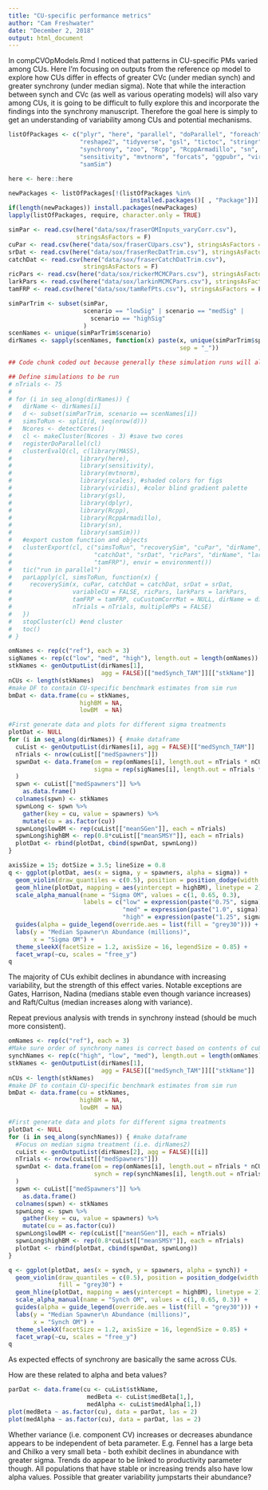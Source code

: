 ```yaml
---
title: "CU-specific performance metrics"
author: "Cam Freshwater"
date: "December 2, 2018"
output: html_document
---
```


In compCVOpModels.Rmd I noticed that patterns in CU-specific PMs varied among CUs. Here I'm focusing on outputs from the reference op model to explore how CUs differ in effects of greater CVc (under median synch) and greater synchrony (under median sigma). Note that while the interaction between synch and CVc (as well as various operating models) will also vary among CUs, it is going to be difficult to fully explore this and incorporate the findings into the synchrony manuscript. Therefore the goal here is simply to get an understanding of variability among CUs and potential mechanisms.

```r
listOfPackages <- c("plyr", "here", "parallel", "doParallel", "foreach", 
                    "reshape2", "tidyverse", "gsl", "tictoc", "stringr", 
                    "synchrony", "zoo", "Rcpp", "RcppArmadillo", "sn", 
                    "sensitivity", "mvtnorm", "forcats", "ggpubr", "viridis", 
                    "samSim")

here <- here::here

newPackages <- listOfPackages[!(listOfPackages %in% 
                                  installed.packages()[ , "Package"])]
if(length(newPackages)) install.packages(newPackages)
lapply(listOfPackages, require, character.only = TRUE)
```


```r
simPar <- read.csv(here("data/sox/fraserOMInputs_varyCorr.csv"),
                   stringsAsFactors = F)
cuPar <- read.csv(here("data/sox/fraserCUpars.csv"), stringsAsFactors = F)
srDat <- read.csv(here("data/sox/fraserRecDatTrim.csv"), stringsAsFactors = F)
catchDat <- read.csv(here("data/sox/fraserCatchDatTrim.csv"), 
                     stringsAsFactors = F)
ricPars <- read.csv(here("data/sox/rickerMCMCPars.csv"), stringsAsFactors = F)
larkPars <- read.csv(here("data/sox/larkinMCMCPars.csv"), stringsAsFactors = F)
tamFRP <- read.csv(here("data/sox/tamRefPts.csv"), stringsAsFactors = F)

simParTrim <- subset(simPar, 
                     scenario == "lowSig" | scenario == "medSig" | 
                       scenario == "highSig"
                     )
scenNames <- unique(simParTrim$scenario)
dirNames <- sapply(scenNames, function(x) paste(x, unique(simParTrim$species), 
                                                sep = "_"))
```


```r
## Code chunk coded out because generally these simulation runs will already be present.

## Define simulations to be run
# nTrials <- 75
# 
# for (i in seq_along(dirNames)) {
#   dirName <- dirNames[i]
#   d <- subset(simParTrim, scenario == scenNames[i])
#   simsToRun <- split(d, seq(nrow(d)))
#   Ncores <- detectCores()
#   cl <- makeCluster(Ncores - 3) #save two cores
#   registerDoParallel(cl)
#   clusterEvalQ(cl, c(library(MASS),
#                   library(here),
#                   library(sensitivity),
#                   library(mvtnorm),
#                   library(scales), #shaded colors for figs
#                   library(viridis), #color blind gradient palette
#                   library(gsl), 
#                   library(dplyr),
#                   library(Rcpp),
#                   library(RcppArmadillo),
#                   library(sn),
#                   library(samSim)))
#   #export custom function and objects
#   clusterExport(cl, c("simsToRun", "recoverySim", "cuPar", "dirName", "nTrials",
#                       "catchDat", "srDat", "ricPars", "dirName", "larkPars", 
#                       "tamFRP"), envir = environment()) 
#   tic("run in parallel")
#   parLapply(cl, simsToRun, function(x) {
#     recoverySim(x, cuPar, catchDat = catchDat, srDat = srDat, 
#                 variableCU = FALSE, ricPars, larkPars = larkPars, 
#                 tamFRP = tamFRP, cuCustomCorrMat = NULL, dirName = dirName, 
#                 nTrials = nTrials, multipleMPs = FALSE)
#   })
#   stopCluster(cl) #end cluster
#   toc()
# }
```


```r
omNames <- rep(c("ref"), each = 3)
sigNames <- rep(c("low", "med", "high"), length.out = length(omNames))
stkNames <- genOutputList(dirNames[1], 
                          agg = FALSE)[["medSynch_TAM"]][["stkName"]]
nCUs <- length(stkNames)
#make DF to contain CU-specific benchmark estimates from sim run
bmDat <- data.frame(cu = stkNames, 
                    highBM = NA,
                    lowBM  = NA)

#First generate data and plots for different sigma treatments
plotDat <- NULL
for (i in seq_along(dirNames)) { #make dataframe
  cuList <- genOutputList(dirNames[i], agg = FALSE)[["medSynch_TAM"]]
  nTrials <- nrow(cuList[["medSpawners"]])
  spwnDat <- data.frame(om = rep(omNames[i], length.out = nTrials * nCUs),
                        sigma = rep(sigNames[i], length.out = nTrials * nCUs)
  )
  spwn <- cuList[["medSpawners"]] %>%
    as.data.frame() 
  colnames(spwn) <- stkNames
  spwnLong <- spwn %>% 
    gather(key = cu, value = spawners) %>% 
    mutate(cu = as.factor(cu))
  spwnLong$lowBM <- rep(cuList[["meanSGen"]], each = nTrials)
  spwnLong$highBM <- rep(0.8*cuList[["meanSMSY"]], each = nTrials)
  plotDat <- rbind(plotDat, cbind(spwnDat, spwnLong))
}

axisSize = 15; dotSize = 3.5; lineSize = 0.8
q <- ggplot(plotDat, aes(x = sigma, y = spawners, alpha = sigma)) +
  geom_violin(draw_quantiles = c(0.5), position = position_dodge(width = 0.75), fill = "grey30") +
  geom_hline(plotDat, mapping = aes(yintercept = highBM), linetype = 2) +
  scale_alpha_manual(name = "Sigma OM", values = c(1, 0.65, 0.3),
                     labels = c("low" = expression(paste("0.75", sigma)),
                                "med" = expression(paste("1.0", sigma)),
                                "high" = expression(paste("1.25", sigma)))) +
  guides(alpha = guide_legend(override.aes = list(fill = "grey30"))) +
  labs(y = "Median Spawner\n Abundance (millions)",
       x = "Sigma OM") +
  theme_sleekX(facetSize = 1.2, axisSize = 16, legendSize = 0.85) +
  facet_wrap(~cu, scales = "free_y")
q
```

The majority of CUs exhibit declines in abundance with increasing variability, but the strength of this effect varies. Notable exceptions are Gates, Harrison, Nadina (medians stable even though variance increases) and Raft/Cultus (median increases along with variance).

Repeat previous analysis with trends in synchrony instead (should be much more consistent).

```r
omNames <- rep(c("ref"), each = 3)
#Make sure order of synchrony names is correct based on contents of cuList
synchNames <- rep(c("high", "low", "med"), length.out = length(omNames))
stkNames <- genOutputList(dirNames[1], 
                          agg = FALSE)[["medSynch_TAM"]][["stkName"]]
nCUs <- length(stkNames)
#make DF to contain CU-specific benchmark estimates from sim run
bmDat <- data.frame(cu = stkNames, 
                    highBM = NA,
                    lowBM  = NA)

#First generate data and plots for different sigma treatments
plotDat <- NULL
for (i in seq_along(synchNames)) { #make dataframe
  #Focus on median sigma treatment (i.e. dirNames2)
  cuList <- genOutputList(dirNames[2], agg = FALSE)[[i]]
  nTrials <- nrow(cuList[["medSpawners"]])
  spwnDat <- data.frame(om = rep(omNames[i], length.out = nTrials * nCUs),
                        synch = rep(synchNames[i], length.out = nTrials * nCUs)
  )
  spwn <- cuList[["medSpawners"]] %>%
    as.data.frame() 
  colnames(spwn) <- stkNames
  spwnLong <- spwn %>% 
    gather(key = cu, value = spawners) %>% 
    mutate(cu = as.factor(cu))
  spwnLong$lowBM <- rep(cuList[["meanSGen"]], each = nTrials)
  spwnLong$highBM <- rep(0.8*cuList[["meanSMSY"]], each = nTrials)
  plotDat <- rbind(plotDat, cbind(spwnDat, spwnLong))
}

q <- ggplot(plotDat, aes(x = synch, y = spawners, alpha = synch)) +
  geom_violin(draw_quantiles = c(0.5), position = position_dodge(width = 0.75),
              fill = "grey30") +
  geom_hline(plotDat, mapping = aes(yintercept = highBM), linetype = 2) +
  scale_alpha_manual(name = "Synch OM", values = c(1, 0.65, 0.3)) +
  guides(alpha = guide_legend(override.aes = list(fill = "grey30"))) +
  labs(y = "Median Spawner\n Abundance (millions)",
       x = "Synch OM") +
  theme_sleekX(facetSize = 1.2, axisSize = 16, legendSize = 0.85) +
  facet_wrap(~cu, scales = "free_y")
q
```

As expected effects of synchrony are basically the same across CUs.

How are these related to alpha and beta values?

```r
parDat <- data.frame(cu <- cuList$stkName,
                      medBeta <- cuList$medBeta[1,],
                      medAlpha <- cuList$medAlpha[1,])
plot(medBeta ~ as.factor(cu), data = parDat, las = 2)
plot(medAlpha ~ as.factor(cu), data = parDat, las = 2)
```

Whether variance (i.e. component CV) increases or decreases abundance appears to be independent of beta parameter. E.g. Fennel has a large beta and Chilko a very small beta - both exhibit declines in abundance with greater sigma. Trends do appear to be linked to productivity parameter though. All populations that have stable or increasing trends also have low alpha values. Possible that greater variability jumpstarts their abundance?